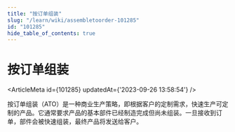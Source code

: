 ```yaml
---
title: "按订单组装"
slug: "/learn/wiki/assembletoorder-101285"
id: "101285"
hide_table_of_contents: true
---
```



# 按订单组装

<ArticleMeta id={101285} updatedAt={'2023-09-26 13:58:54'} />
<div className='border-solid border-b border-t-0 my-4 border-[var(--ifm-color-gray-300)]' />

按订单组装（ATO）是一种商业生产策略，即根据客户的定制需求，快速生产可定制的产品。它通常要求产品的基本部件已经制造完成但尚未组装。一旦接收到订单，部件会被快速组装，最终产品将发送给客户。
